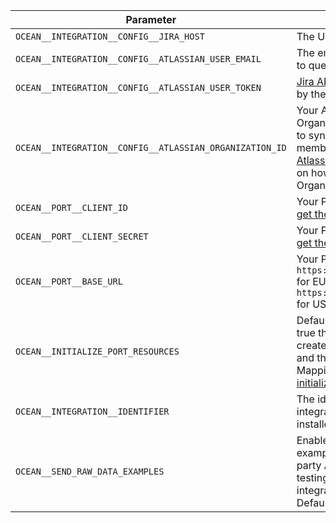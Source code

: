 | Parameter                                          | Description                                                                                                                                                                                                                                                                              | Example                       | Required |
| -------------------------------------------------- | ---------------------------------------------------------------------------------------------------------------------------------------------------------------------------------------------------------------------------------------------------------------------------------------- | ----------------------------- | -------- |
| `OCEAN__INTEGRATION__CONFIG__JIRA_HOST`            | The URL of your Jira                                                                                                                                                                                                                                                                     | https://example.atlassian.net | ✅       |
| `OCEAN__INTEGRATION__CONFIG__ATLASSIAN_USER_EMAIL` | The email of the user used to query Jira                                                                                                                                                                                                                                                 | user@example.com              | ✅       |
| `OCEAN__INTEGRATION__CONFIG__ATLASSIAN_USER_TOKEN` | [Jira API token](https://support.atlassian.com/atlassian-account/docs/manage-api-tokens-for-your-atlassian-account/) generated by the user                                                                                                                                               |                               | ✅       |
| `OCEAN__INTEGRATION__CONFIG__ATLASSIAN_ORGANIZATION_ID` | Your Atlassian Organization ID is required to sync teams and team members. [Follow the Atlassian documentation](https://confluence.atlassian.com/jirakb/what-it-is-the-organization-id-and-where-to-find-it-1207189876.html) on how to find your Organization ID                    |                               | ❌     |
| `OCEAN__PORT__CLIENT_ID`                           | Your Port client ([How to get the credentials](https://docs.port.io/build-your-software-catalog/custom-integration/api/#find-your-port-credentials)) id                                                                                                                             |                               | ✅       |
| `OCEAN__PORT__CLIENT_SECRET`                       | Your Port client ([How to get the credentials](https://docs.port.io/build-your-software-catalog/custom-integration/api/#find-your-port-credentials)) secret                                                                                                                         |                               | ✅       |
| `OCEAN__PORT__BASE_URL`                            | Your Port API URL - `https://api.getport.io` for EU, `https://api.us.getport.io` for US                                                                                                                                                                                                |         | ✅       |
| `OCEAN__INITIALIZE_PORT_RESOURCES`                 | Default true, When set to true the integration will create default blueprints and the port App config Mapping. Read more about [initializePortResources](https://ocean.getport.io/develop-an-integration/integration-configuration/#initializeportresources---initialize-port-resources) |                               | ❌       |
| `OCEAN__INTEGRATION__IDENTIFIER`                   | The identifier of the integration that will be installed                                                                                                                                                                                                                                 |                               | ❌       |
| `OCEAN__SEND_RAW_DATA_EXAMPLES`                     | Enable sending raw data examples from the third party API to port for testing and managing the integration mapping. Default is true                                                                                                                                                       |                            | ❌       |